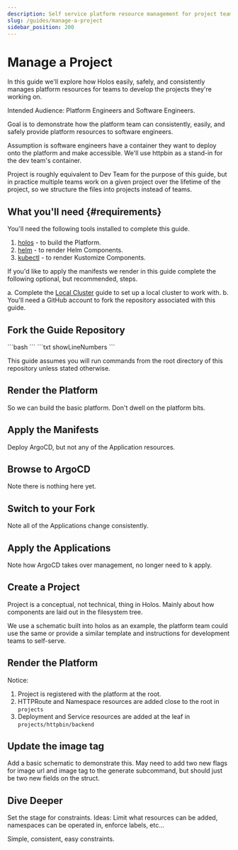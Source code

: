 ```yaml
---
description: Self service platform resource management for project teams.
slug: /guides/manage-a-project
sidebar_position: 200
---
```



# Manage a Project

In this guide we'll explore how Holos easily, safely, and consistently manages
platform resources for teams to develop the projects they're working on.

Intended Audience: Platform Engineers and Software Engineers.

Goal is to demonstrate how the platform team can consistently, easily, and
safely provide platform resources to software engineers.

Assumption is software engineers have a container they want to deploy onto the
platform and make accessible.  We'll use httpbin as a stand-in for the dev
team's container.

Project is roughly equivalent to Dev Team for the purpose of this guide, but in
practice multiple teams work on a given project over the lifetime of the
project, so we structure the files into projects instead of teams.

## What you'll need {#requirements}

You'll need the following tools installed to complete this guide.

1. [holos](/docs/install) - to build the Platform.
2. [helm](https://helm.sh/docs/intro/install/) - to render Helm Components.
3. [kubectl](https://kubernetes.io/docs/tasks/tools/) - to render Kustomize Components.

If you'd like to apply the manifests we render in this guide complete the
following optional, but recommended, steps.

a. Complete the [Local Cluster] guide to set up a local cluster to work with.
b. You'll need a GitHub account to fork the repository associated with this
guide.

## Fork the Guide Repository

<Tabs groupId="fork">
  <TabItem value="command" label="Command">
```bash
```
  </TabItem>
  <TabItem value="output" label="Output">
```txt showLineNumbers
```
  </TabItem>
</Tabs>

This guide assumes you will run commands from the root directory of this
repository unless stated otherwise.

[Quickstart]: /docs/quickstart
[Local Cluster]: /docs/guides/local-cluster

## Render the Platform

So we can build the basic platform.  Don't dwell on the platform bits.

## Apply the Manifests

Deploy ArgoCD, but not any of the Application resources.

## Browse to ArgoCD

Note there is nothing here yet.

## Switch to your Fork

Note all of the Applications change consistently.

## Apply the Applications

Note how ArgoCD takes over management, no longer need to k apply.

## Create a Project

Project is a conceptual, not technical, thing in Holos.  Mainly about how components are laid out in the filesystem tree.

We use a schematic built into holos as an example, the platform team could use the same or provide a similar template and instructions for development teams to self-serve.

## Render the Platform

Notice:

1. Project is registered with the platform at the root.
2. HTTPRoute and Namespace resources are added close to the root in `projects`
3. Deployment and Service resources are added at the leaf in `projects/httpbin/backend`

## Update the image tag

Add a basic schematic to demonstrate this.  May need to add two new flags for image url and image tag to the generate subcommand, but should just be two new fields on the struct.

## Dive Deeper

Set the stage for constraints.  Ideas: Limit what resources can be added,
namespaces can be operated in, enforce labels, etc...

Simple, consistent, easy constraints.
